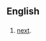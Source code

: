 ==English==

==={{abbreviation-old|en}}===
{{head|en}}

# {{context|Internet slang|text messaging|lang=en}} [[next]].
